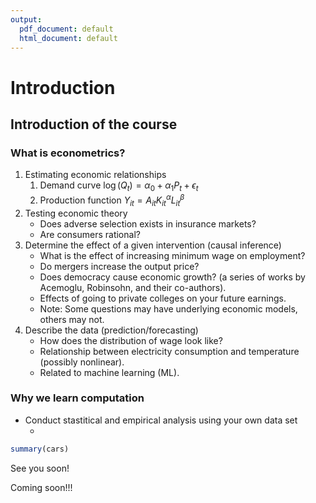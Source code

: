 ```yaml
---
output:
  pdf_document: default
  html_document: default
---
```


# Introduction

## Introduction of the course


### What is econometrics?

1. Estimating economic relationships
    1. Demand curve $\log(Q_{t})= \alpha_0 + \alpha_1 P_t + \epsilon_t$
    2. Production function $Y_{it}=A_{it}K_{it}^{\alpha}L_{it}^{\beta}$
2. Testing economic theory
    - Does adverse selection exists in insurance markets?
    - Are consumers rational?
3. Determine the effect of a given intervention (causal inference)
    - What is the effect of increasing minimum wage on employment?
    - Do mergers increase the output price?
    - Does democracy cause economic growth? (a series of works by Acemoglu, Robinsohn, and their co-authors).
    - Effects of going to private colleges on your future earnings.
    - Note: Some questions may have underlying economic models, others may not. 
4. Describe the data (prediction/forecasting)
    - How does the distribution of wage look like? 
    - Relationship between electricity consumption and temperature (possibly nonlinear).
    - Related to machine learning (ML). 


### Why we learn computation 

- Conduct stastitical and empirical analysis using your own data set
    - 

```r

summary(cars)

```



See you soon! 

Coming soon!!!
